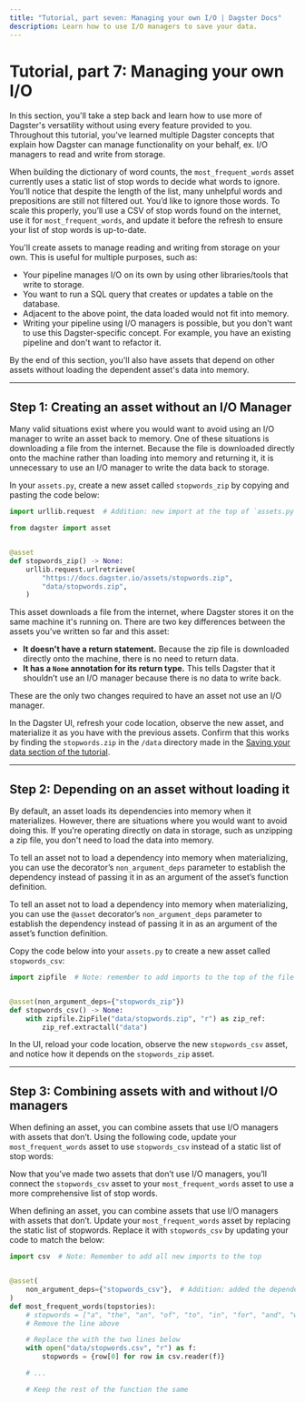 ```yaml
---
title: "Tutorial, part seven: Managing your own I/O | Dagster Docs"
description: Learn how to use I/O managers to save your data.
---
```


# Tutorial, part 7: Managing your own I/O

In this section, you'll take a step back and learn how to use more of Dagster's versatility without using every feature provided to you. Throughout this tutorial, you've learned multiple Dagster concepts that explain how Dagster can manage functionality on your behalf, ex. I/O managers to read and write from storage.

When building the dictionary of word counts, the `most_frequent_words` asset currently uses a static list of stop words to decide what words to ignore. You’ll notice that despite the length of the list, many unhelpful words and prepositions are still not filtered out. You’d like to ignore those words. To scale this properly, you’ll use a CSV of stop words found on the internet, use it for `most_frequent_words`, and update it before the refresh to ensure your list of stop words is up-to-date.

You'll create assets to manage reading and writing from storage on your own. This is useful for multiple purposes, such as:

- Your pipeline manages I/O on its own by using other libraries/tools that write to storage.
- You want to run a SQL query that creates or updates a table on the database.
- Adjacent to the above point, the data loaded would not fit into memory.
- Writing your pipeline using I/O managers is possible, but you don't want to use this Dagster-specific concept. For example, you have an existing pipeline and don't want to refactor it.

By the end of this section, you'll also have assets that depend on other assets without loading the dependent asset's data into memory.

---

## Step 1: Creating an asset without an I/O Manager

Many valid situations exist where you would want to avoid using an I/O manager to write an asset back to memory. One of these situations is downloading a file from the internet. Because the file is downloaded directly onto the machine rather than loading into memory and returning it, it is unnecessary to use an I/O manager to write the data back to storage.

In your `assets.py`, create a new asset called `stopwords_zip` by copying and pasting the code below:

```python file=/tutorial/managing_your_own_io/assets.py startafter=start_stopwords_zip endbefore=end_stopwords_zip
import urllib.request  # Addition: new import at the top of `assets.py`

from dagster import asset


@asset
def stopwords_zip() -> None:
    urllib.request.urlretrieve(
        "https://docs.dagster.io/assets/stopwords.zip",
        "data/stopwords.zip",
    )
```

This asset downloads a file from the internet, where Dagster stores it on the same machine it's running on. There are two key differences between the assets you’ve written so far and this asset:

- **It doesn't have a return statement.** Because the zip file is downloaded directly onto the machine, there is no need to return data.
- **It has a `None` annotation for its return type.** This tells Dagster that it shouldn’t use an I/O manager because there is no data to write back.

These are the only two changes required to have an asset not use an I/O manager.

In the Dagster UI, refresh your code location, observe the new asset, and materialize it as you have with the previous assets. Confirm that this works by finding the `stopwords.zip` in the `/data` directory made in the [Saving your data section of the tutorial](/tutorial/saving-your-data).

---

## Step 2: Depending on an asset without loading it

By default, an asset loads its dependencies into memory when it materializes. However, there are situations where you would want to avoid doing this. If you're operating directly on data in storage, such as unzipping a zip file, you don't need to load the data into memory.

To tell an asset not to load a dependency into memory when materializing, you can use the <PyObject object="asset" decorator /> decorator’s `non_argument_deps` parameter to establish the dependency instead of passing it in as an argument of the asset’s function definition.

To tell an asset not to load a dependency into memory when materializing, you can use the `@asset` decorator’s `non_argument_deps` parameter to establish the dependency instead of passing it in as an argument of the asset’s function definition.

Copy the code below into your `assets.py` to create a new asset called `stopwords_csv`:

```python file=/tutorial/managing_your_own_io/assets.py startafter=start_stopwords_csv endbefore=end_stopwords_csv
import zipfile  # Note: remember to add imports to the top of the file


@asset(non_argument_deps={"stopwords_zip"})
def stopwords_csv() -> None:
    with zipfile.ZipFile("data/stopwords.zip", "r") as zip_ref:
        zip_ref.extractall("data")
```

In the UI, reload your code location, observe the new `stopwords_csv` asset, and notice how it depends on the `stopwords_zip` asset.

---

## Step 3: Combining assets with and without I/O managers

When defining an asset, you can combine assets that use I/O managers with assets that don’t. Using the following code, update your `most_frequent_words` asset to use `stopwords_csv` instead of a static list of stop words:

Now that you’ve made two assets that don’t use I/O managers, you’ll connect the `stopwords_csv` asset to your `most_frequent_words` asset to use a more comprehensive list of stop words.

When defining an asset, you can combine assets that use I/O managers with assets that don’t. Update your `most_frequent_words` asset by replacing the static list of stopwords. Replace it with `stopwords_csv` by updating your code to match the below:

```python file=/tutorial/managing_your_own_io/assets.py startafter=start_updated_most_frequent_words endbefore=end_updated_most_frequent_words
import csv  # Note: Remember to add all new imports to the top


@asset(
    non_argument_deps={"stopwords_csv"},  # Addition: added the dependency
)
def most_frequent_words(topstories):
    # stopwords = ["a", "the", "an", "of", "to", "in", "for", "and", "with", "on", "is"]
    # Remove the line above

    # Replace the with the two lines below
    with open("data/stopwords.csv", "r") as f:
        stopwords = {row[0] for row in csv.reader(f)}

    # ...

    # Keep the rest of the function the same
```
